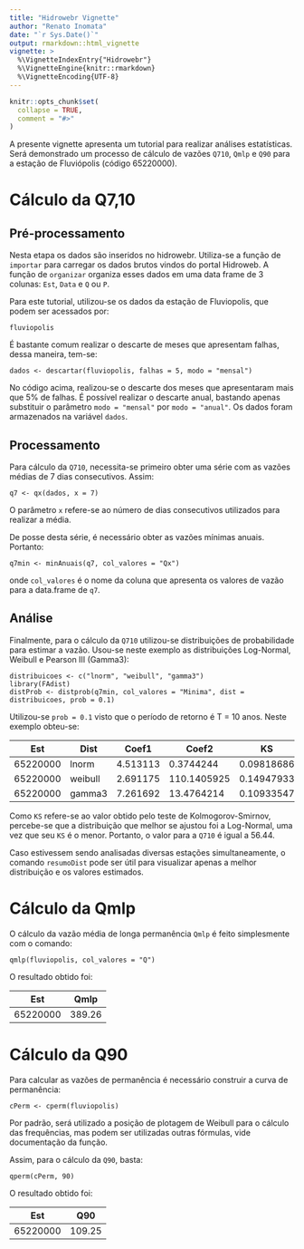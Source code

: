 ```yaml
---
title: "Hidrowebr Vignette"
author: "Renato Inomata"
date: "`r Sys.Date()`"
output: rmarkdown::html_vignette
vignette: >
  %\VignetteIndexEntry{"Hidrowebr"}
  %\VignetteEngine{knitr::rmarkdown}
  %\VignetteEncoding{UTF-8}
---
```


```r
knitr::opts_chunk$set(
  collapse = TRUE,
  comment = "#>"
)
```

A presente vignette apresenta um tutorial para realizar análises estatísticas.
Será demonstrado um processo de cálculo de vazões `Q710`, `Qmlp` e `Q90` para a estação de Fluviópolis (código 65220000).

# Cálculo da Q7,10
## Pré-processamento
Nesta etapa os dados são inseridos no hidrowebr. Utiliza-se a função de `importar` para carregar os dados brutos vindos do portal Hidroweb. A função de `organizar` organiza esses dados em uma data frame de 3 colunas: `Est`, `Data` e `Q` ou `P`.

Para este tutorial, utilizou-se os dados da estação de Fluviopolis, que podem ser acessados por:

    fluviopolis

É bastante comum realizar o descarte de meses que apresentam falhas, dessa maneira, tem-se:

    dados <- descartar(fluviopolis, falhas = 5, modo = "mensal")
    
No código acima, realizou-se o descarte dos meses que apresentaram mais que 5% de falhas. É possível realizar o descarte anual, bastando apenas substituir o parâmetro `modo = "mensal"` por `modo = "anual"`. Os dados foram armazenados na variável `dados`.

## Processamento

Para cálculo da `Q710`, necessita-se primeiro obter uma série com as vazões médias de 7 dias consecutivos. Assim:

    q7 <- qx(dados, x = 7)
    
O parâmetro `x` refere-se ao número de dias consecutivos utilizados para realizar a média. 

De posse desta série, é necessário obter as vazões mínimas anuais. Portanto:

    q7min <- minAnuais(q7, col_valores = "Qx")
    
onde `col_valores` é o nome da coluna que apresenta os valores de vazão para a data.frame de `q7`.

## Análise
Finalmente, para o cálculo da `Q710` utilizou-se distribuições de probabilidade para estimar a vazão. Usou-se neste exemplo as distribuições Log-Normal, Weibull e Pearson III (Gamma3):

    distribuicoes <- c("lnorm", "weibull", "gamma3")
    library(FAdist)
    distProb <- distprob(q7min, col_valores = "Minima", dist = distribuicoes, prob = 0.1)
    
Utilizou-se `prob = 0.1` visto que o período de retorno é T = 10 anos. Neste exemplo obteu-se: 

|   Est    |  Dist   |   Coef1  |    Coef2    |     KS     | Estimado |
|----------|---------|----------|-------------|------------|----------|
| 65220000 | lnorm   | 4.513113 |   0.3744244 | 0.09818686 | 56.44512 |
| 65220000 | weibull | 2.691175 | 110.1405925 | 0.14947933 | 47.72977 |
| 65220000 | gamma3  | 7.261692 |  13.4764214 | 0.10933547 | 55.15069 |

Como `KS` refere-se ao valor obtido pelo teste de Kolmogorov-Smirnov, percebe-se que a distribuição que melhor se ajustou foi a Log-Normal, uma vez que seu `KS` é o menor. Portanto, o valor para a `Q710` é igual a 56.44.

Caso estivessem sendo analisadas diversas estações simultaneamente, o comando `resumoDist` pode ser útil para visualizar apenas a melhor distribuição e os valores estimados.

# Cálculo da Qmlp

O cálculo da vazão média de longa permanência `Qmlp` é feito simplesmente com o comando:

    qmlp(fluviopolis, col_valores = "Q")

O resultado obtido foi:

|   Est    |  Qmlp   |
|----------|---------|
| 65220000 | 389.26  |

# Cálculo da Q90

Para calcular as vazões de permanência é necessário construir a curva de permanência:

    cPerm <- cperm(fluviopolis)
    
Por padrão, será utilizado a posição de plotagem de Weibull para o cálculo das frequências, mas podem ser utilizadas outras fórmulas, vide documentação da função.

Assim, para o cálculo da `Q90`, basta:

    qperm(cPerm, 90)

O resultado obtido foi:

|   Est    |  Q90    |
|----------|---------|
| 65220000 | 109.25  |
